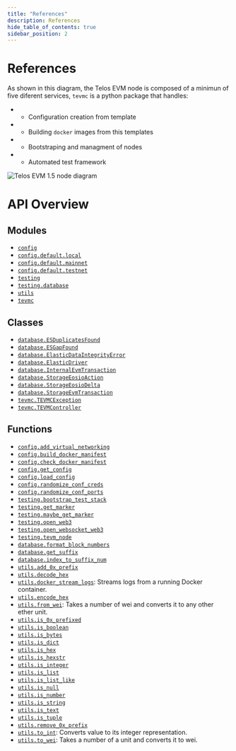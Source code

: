 ```yaml
---
title: "References"
description: References
hide_table_of_contents: true
sidebar_position: 2
---
```


# References

As shown in this diagram, the Telos EVM node is composed of a minimun of five
diferent services, `tevmc` is a python package that handles:

* - Configuration creation from template
* - Building `docker` images from this templates
* - Bootstraping and managment of nodes
* - Automated test framework

![Telos EVM 1.5 node diagram](/fullstack_diagram.png)


# API Overview

## Modules

- [`config`](/nodes/non-bp-nodes/tevmc/config#module-config)
- [`config.default.local`](/nodes/non-bp-nodes/tevmc/local-template#module-configdefaultlocal)
- [`config.default.mainnet`](/nodes/non-bp-nodes/tevmc/mainnet-template#module-configdefaultmainnet)
- [`config.default.testnet`](/nodes/non-bp-nodes/tevmc/testnet-template#module-configdefaulttestnet)
- [`testing`](/nodes/non-bp-nodes/tevmc/testing#module-testing)
- [`testing.database`](/nodes/non-bp-nodes/tevmc/testing-database#module-testingdatabase)
- [`utils`](/nodes/non-bp-nodes/tevmc/utils#module-utils)
- [`tevmc`](/nodes/non-bp-nodes/tevmc/tevm-controller#module-tevmc)

## Classes

- [`database.ESDuplicatesFound`](/nodes/non-bp-nodes/tevmc/testing-database#class-esduplicatesfound)
- [`database.ESGapFound`](/nodes/non-bp-nodes/tevmc/testing-database#class-esgapfound)
- [`database.ElasticDataIntegrityError`](/nodes/non-bp-nodes/tevmc/testing-database#class-elasticdataintegrityerror)
- [`database.ElasticDriver`](/nodes/non-bp-nodes/tevmc/testing-database#class-elasticdriver)
- [`database.InternalEvmTransaction`](/nodes/non-bp-nodes/tevmc/testing-database#class-internalevmtransaction)
- [`database.StorageEosioAction`](/nodes/non-bp-nodes/tevmc/testing-database#class-storageeosioaction)
- [`database.StorageEosioDelta`](/nodes/non-bp-nodes/tevmc/testing-database#class-storageeosiodelta)
- [`database.StorageEvmTransaction`](/nodes/non-bp-nodes/tevmc/testing-database#class-storageevmtransaction)
- [`tevmc.TEVMCException`](/nodes/non-bp-nodes/tevmc/tevm-controller#class-tevmcexception)
- [`tevmc.TEVMController`](/nodes/non-bp-nodes/tevmc/tevm-controller#class-tevmcontroller)

## Functions

- [`config.add_virtual_networking`](/nodes/non-bp-nodes/tevmc/config#function-add_virtual_networking)
- [`config.build_docker_manifest`](/nodes/non-bp-nodes/tevmc/config#function-build_docker_manifest)
- [`config.check_docker_manifest`](/nodes/non-bp-nodes/tevmc/config#function-check_docker_manifest)
- [`config.get_config`](/nodes/non-bp-nodes/tevmc/config#function-get_config)
- [`config.load_config`](/nodes/non-bp-nodes/tevmc/config#function-load_config)
- [`config.randomize_conf_creds`](/nodes/non-bp-nodes/tevmc/config#function-randomize_conf_creds)
- [`config.randomize_conf_ports`](/nodes/non-bp-nodes/tevmc/config#function-randomize_conf_ports)
- [`testing.bootstrap_test_stack`](/nodes/non-bp-nodes/tevmc/testing#function-bootstrap_test_stack)
- [`testing.get_marker`](/nodes/non-bp-nodes/tevmc/testing#function-get_marker)
- [`testing.maybe_get_marker`](/nodes/non-bp-nodes/tevmc/testing#function-maybe_get_marker)
- [`testing.open_web3`](/nodes/non-bp-nodes/tevmc/testing#function-open_web3)
- [`testing.open_websocket_web3`](/nodes/non-bp-nodes/tevmc/testing#function-open_websocket_web3)
- [`testing.tevm_node`](/nodes/non-bp-nodes/tevmc/testing#function-tevm_node)
- [`database.format_block_numbers`](/nodes/non-bp-nodes/tevmc/testing-database#function-format_block_numbers)
- [`database.get_suffix`](/nodes/non-bp-nodes/tevmc/testing-database#function-get_suffix)
- [`database.index_to_suffix_num`](/nodes/non-bp-nodes/tevmc/testing-database#function-index_to_suffix_num)
- [`utils.add_0x_prefix`](/nodes/non-bp-nodes/tevmc/utils#function-add_0x_prefix)
- [`utils.decode_hex`](/nodes/non-bp-nodes/tevmc/utils#function-decode_hex)
- [`utils.docker_stream_logs`](/nodes/non-bp-nodes/tevmc/utils#function-docker_stream_logs): Streams logs from a running Docker container.
- [`utils.encode_hex`](/nodes/non-bp-nodes/tevmc/utils#function-encode_hex)
- [`utils.from_wei`](/nodes/non-bp-nodes/tevmc/utils#function-from_wei): Takes a number of wei and converts it to any other ether unit.
- [`utils.is_0x_prefixed`](/nodes/non-bp-nodes/tevmc/utils#function-is_0x_prefixed)
- [`utils.is_boolean`](/nodes/non-bp-nodes/tevmc/utils#function-is_boolean)
- [`utils.is_bytes`](/nodes/non-bp-nodes/tevmc/utils#function-is_bytes)
- [`utils.is_dict`](/nodes/non-bp-nodes/tevmc/utils#function-is_dict)
- [`utils.is_hex`](/nodes/non-bp-nodes/tevmc/utils#function-is_hex)
- [`utils.is_hexstr`](/nodes/non-bp-nodes/tevmc/utils#function-is_hexstr)
- [`utils.is_integer`](/nodes/non-bp-nodes/tevmc/utils#function-is_integer)
- [`utils.is_list`](/nodes/non-bp-nodes/tevmc/utils#function-is_list)
- [`utils.is_list_like`](/nodes/non-bp-nodes/tevmc/utils#function-is_list_like)
- [`utils.is_null`](/nodes/non-bp-nodes/tevmc/utils#function-is_null)
- [`utils.is_number`](/nodes/non-bp-nodes/tevmc/utils#function-is_number)
- [`utils.is_string`](/nodes/non-bp-nodes/tevmc/utils#function-is_string)
- [`utils.is_text`](/nodes/non-bp-nodes/tevmc/utils#function-is_text)
- [`utils.is_tuple`](/nodes/non-bp-nodes/tevmc/utils#function-is_tuple)
- [`utils.remove_0x_prefix`](/nodes/non-bp-nodes/tevmc/utils#function-remove_0x_prefix)
- [`utils.to_int`](/nodes/non-bp-nodes/tevmc/utils#function-to_int): Converts value to its integer representation.
- [`utils.to_wei`](/nodes/non-bp-nodes/tevmc/utils#function-to_wei): Takes a number of a unit and converts it to wei.

